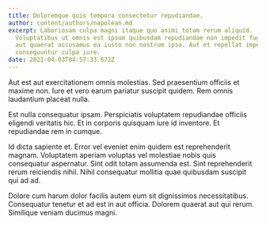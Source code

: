 ```yaml
---
title: Doloremque quis tempora consectetur repudiandae.
author: content/authors/napolean.md
excerpt: Laboriosam culpa magni itaque quo animi totam rerum aliquid.
  Voluptatibus ut omnis est ipsum quibusdam repudiandae non impedit fuga. Aut
  aut quaerat accusamus ea iusto non nostrum ipsa. Aut et repellat impedit. Sed
  consequuntur culpa iure.
date: 2021-04-03T04:57:33.672Z
---
```

Aut est aut exercitationem omnis molestias. Sed praesentium officiis et maxime non. Iure et vero earum pariatur suscipit quidem. Rem omnis laudantium placeat nulla.
 Est nulla consequatur ipsam. Perspiciatis voluptatem repudiandae officiis eligendi veritatis hic. Et in corporis quisquam iure id inventore. Et repudiandae rem in cumque.
 Id dicta sapiente et. Error vel eveniet enim quidem est reprehenderit magnam. Voluptatem aperiam voluptas vel molestiae nobis quis consequatur aspernatur. Sint odit totam assumenda est. Sint reprehenderit rerum reiciendis nihil. Nihil consequatur mollitia quae quibusdam suscipit qui ad ad.
 Dolore cum harum dolor facilis autem eum sit dignissimos necessitatibus. Consequatur tenetur et ad est in aut officia. Dolorem quaerat aut qui rerum. Similique veniam ducimus magni.
